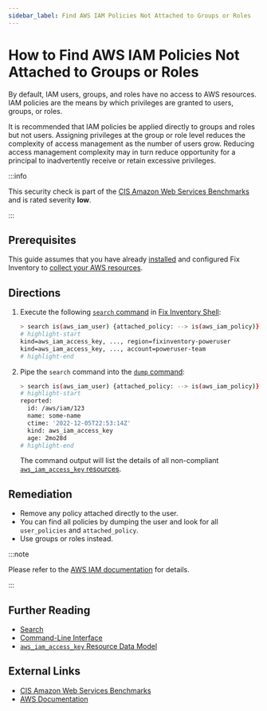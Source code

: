 ```yaml
---
sidebar_label: Find AWS IAM Policies Not Attached to Groups or Roles
---
```


# How to Find AWS IAM Policies Not Attached to Groups or Roles

By default, IAM users, groups, and roles have no access to AWS resources. IAM policies are the means by which privileges are granted to users, groups, or roles.

It is recommended that IAM policies be applied directly to groups and roles but not users. Assigning privileges at the group or role level reduces the complexity of access management as the number of users grow. Reducing access management complexity may in turn reduce opportunity for a principal to inadvertently receive or retain excessive privileges.

:::info

This security check is part of the [CIS Amazon Web Services Benchmarks](https://cisecurity.org/benchmark/amazon_web_services) and is rated severity **low**.

:::

## Prerequisites

This guide assumes that you have already [installed](../../../getting-started/install/index.mdx) and configured Fix Inventory to [collect your AWS resources](../../../how-to-guides/data-sources/collect-aws-resource-data.mdx).

## Directions

1. Execute the following [`search` command](../../../reference/cli/search.mdx) in [Fix Inventory Shell](../../../reference/components/shell.mdx):

   ```bash
   > search is(aws_iam_user) {attached_policy: --> is(aws_iam_policy)} user_policies!=[] or attached_policy!=null
   # highlight-start
   ​kind=aws_iam_access_key, ..., region=fixinventory-poweruser
   ​kind=aws_iam_access_key, ..., account=poweruser-team
   # highlight-end
   ```

2. Pipe the `search` command into the [`dump` command](../../../reference/cli/dump.mdx):

   ```bash
   > search is(aws_iam_user) {attached_policy: --> is(aws_iam_policy)} user_policies!=[] or attached_policy!=null | dump
   # highlight-start
   ​reported:
   ​  id: /aws/iam/123
   ​  name: some-name
   ​  ctime: '2022-12-05T22:53:14Z'
   ​  kind: aws_iam_access_key
   ​  age: 2mo28d
   # highlight-end
   ```

   The command output will list the details of all non-compliant [`aws_iam_access_key` resources](../../../reference/unified-data-model/aws.mdx#aws_iam_access_key).

## Remediation

- Remove any policy attached directly to the user.
- You can find all policies by dumping the user and look for all `user_policies` and `attached_policy`.
- Use groups or roles instead.

:::note

Please refer to the [AWS IAM documentation](https://docs.aws.amazon.com/IAM/latest/UserGuide/best-practices.html) for details.

:::

## Further Reading

- [Search](../../../reference/search/index.mdx)
- [Command-Line Interface](../../../reference/cli/index.mdx)
- [`aws_iam_access_key` Resource Data Model](../../../reference/unified-data-model/aws.mdx#aws_iam_access_key)

## External Links

- [CIS Amazon Web Services Benchmarks](https://cisecurity.org/benchmark/amazon_web_services)
- [AWS Documentation](https://docs.aws.amazon.com/IAM/latest/UserGuide/best-practices.html)

